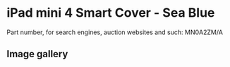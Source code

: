 
# iPad mini 4 Smart Cover - Sea Blue

Part number, for search engines, auction websites and such: MN0A2ZM/A

## Image gallery

<div style={{ width: '100%', maxWidth: '768px' }}>
<GalleryComponent
    images={[
      {
        original: "/everysource/MN0A2.webp",
        thumbnail: "/everypreview/MN0A2.webp",
      },
      {
        original: "/everysource/MN0A2_AV1_GOLD.webp",
        thumbnail: "/everypreview/MN0A2_AV1_GOLD.webp",
      },
      {
        original: "/everysource/MN0A2_AV1_SILVER.webp",
        thumbnail: "/everypreview/MN0A2_AV1_SILVER.webp",
      },
      {
        original: "/everysource/MN0A2_AV1_SPACE_GRAY.webp",
        thumbnail: "/everypreview/MN0A2_AV1_SPACE_GRAY.webp",
      },
      {
        original: "/everysource/MN0A2_AV2.webp",
        thumbnail: "/everypreview/MN0A2_AV2.webp",
      },
      {
        original: "/everysource/MN0A2_AV3.webp",
        thumbnail: "/everypreview/MN0A2_AV3.webp",
      }
    ]}
  />
</div>